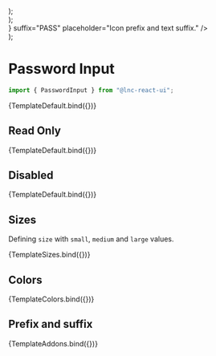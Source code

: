 
<Meta title="Basic Inputs/Password Input" component={PasswordInput} />


  <div style={{ display: "flex", flexDirection: "column", gap: "12px" }}>
    <PasswordInput {...args} size="small" placeholder="This is small input." />
    <PasswordInput
      {...args}
      size="medium"
      placeholder="This is medium input."
    />
    <PasswordInput {...args} size="large" placeholder="This is large input." />
  </div>
);

  <div style={{ display: "flex", flexDirection: "column", gap: "12px" }}>
    <PasswordInput
      {...args}
      color="primary"
      placeholder="This is primary input."
    />
    <PasswordInput
      {...args}
      color="secondary"
      placeholder="This is secondary input."
    />
    <PasswordInput
      {...args}
      color="success"
      placeholder="This is success input."
    />
    <PasswordInput
      {...args}
      color="warning"
      placeholder="This is warning input."
    />
    <PasswordInput
      {...args}
      color="danger"
      placeholder="This is danger input."
    />
    <PasswordInput {...args} color="information" placeholder="This is info input." />
  </div>
);

  <div style={{ display: "flex", flexDirection: "column", gap: "12px" }}>
    <PasswordInput
      {...args}
      prefix={<Icon icon="ban" />}
      suffix="PASS"
      placeholder="Icon prefix and text suffix."
    />
  </div>
);

# Password Input

```jsx
import { PasswordInput } from "@lnc-react-ui";
```

<Canvas>
  <Story name="Default" args={{}}>
    {TemplateDefault.bind({})}
  </Story>
</Canvas>

<ArgsTable story="Default" />

## Read Only

<Canvas>
  <Story
    name="Read Only"
    args={{
      readOnly: true,
      value: "password",
    }}
  >
    {TemplateDefault.bind({})}
  </Story>
</Canvas>

## Disabled

<Canvas>
  <Story
    name="Disabled"
    args={{
      disabled: true,
      value: "password",
    }}
  >
    {TemplateDefault.bind({})}
  </Story>
</Canvas>

## Sizes

Defining `size` with `small`, `medium` and `large` values.

<Canvas>
  <Story name="Sizes" args={{}}>
    {TemplateSizes.bind({})}
  </Story>
</Canvas>

## Colors

<Canvas>
  <Story name="Colors" args={{}}>
    {TemplateColors.bind({})}
  </Story>
</Canvas>

## Prefix and suffix

<Canvas>
  <Story name="Prefix and suffix" args={{}}>
    {TemplateAddons.bind({})}
  </Story>
</Canvas>
